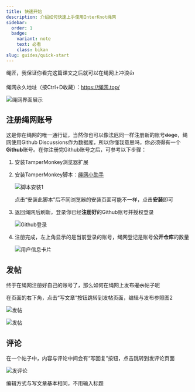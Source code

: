 ```yaml
---
title: 快速开始
description: 介绍如何快速上手使用InterKnot绳网
sidebar:
  order: 1
  badge: 
    variant: note
    text: 必看
    class: bikan
slug: guides/quick-start
---
```




绳匠，我保证你看完这篇课文之后就可以在绳网上冲浪👍

绳网永久地址（按Ctrl+D收藏）：https://绳网.top/

![绳网界面展示](https://vip.helloimg.com/i/2024/08/17/66c07fc43458f.png)

## 注册绳网账号

这是你在绳网的唯一通行证，当然你也可以像法厄同一样注册新的账号~~doge~~，绳网使用Github Discussions作为数据库，所以你懂我意思吗，你必须得有一个**Github**账号。在你注册完Github账号之后，可参考以下步骤：


<Steps>

1. 安装TamperMonkey浏览器扩展

   <CardGrid>

     <LinkCard title="Chromium内核扩展" href="https://www.crxsoso.com/webstore/detail/dhdgffkkebhmkfjojejmpbldmpobfkfo" />

     <LinkCard title="Firefox扩展" href="[Tampermonkey – 下载 🦊 Firefox 扩展（zh-CN） (mozilla.org)](https://addons.mozilla.org/zh-CN/firefox/addon/tampermonkey/)" />

   </CardGrid>

2. 安装TamperMonkey脚本：[绳网小助手](https://greasyfork.org/zh-CN/scripts/502874-%E7%BB%B3%E7%BD%91%E8%B7%A8%E5%9F%9F%E5%8A%A9%E6%89%8B)

   ![脚本安装1](https://vip.helloimg.com/i/2024/08/17/66c08719b7e1e.png)

   点击“安装此脚本”后不同浏览器的安装页面可能不一样，点击**安装**即可

3. 返回绳网后刷新，登录你已经**注册好**的Github账号并授权登录

   ![Github登录](https://vip.helloimg.com/i/2024/08/17/66c088688d292.png)

4. 注册完成，左上角显示的是当前登录的账号，绳网登记是账号**公开仓库**的数量

   ![用户信息卡片](https://vip.helloimg.com/i/2024/08/17/66c088eb5fe6b.png)

</Steps>

## 发帖

终于在绳网注册好自己的账号了，那么如何在绳网上发布~~灌水~~帖子呢

在页面的右下角，点击“写文章”按钮跳转到发帖页面，编辑与发布参照图2

![发帖](https://vip.helloimg.com/i/2024/08/17/66c08b4d10f84.png)

![发帖](https://vip.helloimg.com/i/2024/08/17/66c08be1bef78.png)

## 评论

在一个帖子中，内容与评论中间会有“写回复”按钮，点击跳转到发评论页面

![发评论](https://vip.helloimg.com/i/2024/08/17/66c08e1cb7055.png)

编辑方式与写文章基本相同，不用输入标题